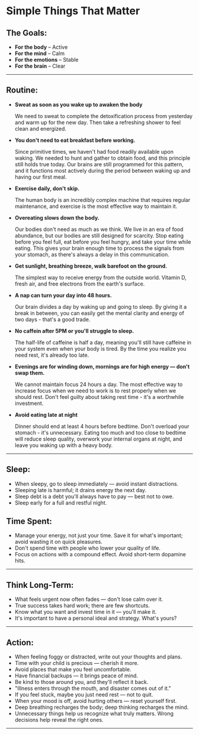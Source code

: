 <Cover
  src="/cover-1.jpg"
  alt="Image from the movie Alien - from cosmos.com"
  caption="my home town"
/>
# Simple Things That Matter

## The Goals:

- **For the body** – Active
- **For the mind** – Calm
- **For the emotions** – Stable
- **For the brain** – Clear

---

## Routine:

- **Sweat as soon as you wake up to awaken the body**

  We need to sweat to complete the detoxification process from yesterday and warm up for the new day. Then take a refreshing shower to feel clean and energized.

- **You don't need to eat breakfast before working.**

  Since primitive times, we haven't had food readily available upon waking. We needed to hunt and gather to obtain food, and this principle still holds true today. Our brains are still programmed for this pattern, and it functions most actively during the period between waking up and having our first meal.

- **Exercise daily, don't skip.**

  The human body is an incredibly complex machine that requires regular maintenance, and exercise is the most effective way to maintain it.

- **Overeating slows down the body.**

  Our bodies don't need as much as we think. We live in an era of food abundance, but our bodies are still designed for scarcity. Stop eating before you feel full, eat before you feel hungry, and take your time while eating. This gives your brain enough time to process the signals from your stomach, as there's always a delay in this communication.

- **Get sunlight, breathing breeze, walk barefoot on the ground.**

  The simplest way to receive energy from the outside world. Vitamin D, fresh air, and free electrons from the earth's surface.

- **A nap can turn your day into 48 hours.**

  Our brain divides a day by waking up and going to sleep. By giving it a break in between, you can easily get the mental clarity and energy of two days - that's a good trade.

- **No caffein after 5PM or you'll struggle to sleep.**

  The half-life of caffeine is half a day, meaning you'll still have caffeine in your system even when your body is tired. By the time you realize you need rest, it's already too late.

- **Evenings are for winding down, mornings are for high energy — don't swap them.**

  We cannot maintain focus 24 hours a day. The most effective way to increase focus when we need to work is to rest properly when we should rest. Don't feel guilty about taking rest time - it's a worthwhile investment.

- **Avoid eating late at night**

  Dinner should end at least 4 hours before bedtime. Don't overload your stomach - it's unnecessary. Eating too much and too close to bedtime will reduce sleep quality, overwork your internal organs at night, and leave you waking up with a heavy body.

---

## Sleep:

- When sleepy, go to sleep immediately — avoid instant distractions.
- Sleeping late is harmful; it drains energy the next day.
- Sleep debt is a debt you'll always have to pay — best not to owe.
- Sleep early for a full and restful night.

## Time Spent:

- Manage your energy, not just your time. Save it for what's important; avoid wasting it on quick pleasures.
- Don't spend time with people who lower your quality of life.
- Focus on actions with a compound effect. Avoid short-term dopamine hits.

---

## Think Long-Term:

- What feels urgent now often fades — don't lose calm over it.
- True success takes hard work; there are few shortcuts.
- Know what you want and invest time in it — you'll make it.
- It's important to have a personal ideal and strategy. What's yours?

---

## Action:

- When feeling foggy or distracted, write out your thoughts and plans.
- Time with your child is precious — cherish it more.
- Avoid places that make you feel uncomfortable.
- Have financial backups — it brings peace of mind.
- Be kind to those around you, and they'll reflect it back.
- "Illness enters through the mouth, and disaster comes out of it."
- If you feel stuck, maybe you just need rest — not to quit.
- When your mood is off, avoid hurting others — reset yourself first.
- Deep breathing recharges the body; deep thinking recharges the mind.
- Unnecessary things help us recognize what truly matters. Wrong decisions help reveal the right ones.

---
